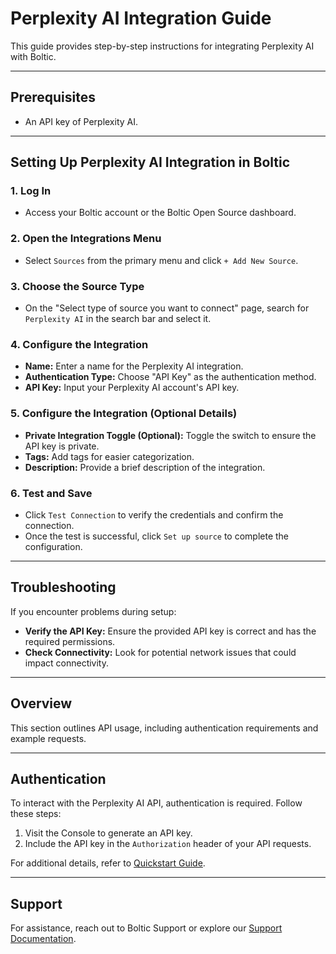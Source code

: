 # Perplexity AI Integration Guide

This guide provides step-by-step instructions for integrating Perplexity AI with Boltic.

---

## Prerequisites

- An API key of Perplexity AI.

---

## Setting Up Perplexity AI Integration in Boltic

### 1. **Log In**
- Access your Boltic account or the Boltic Open Source dashboard.

### 2. **Open the Integrations Menu**
- Select `Sources` from the primary menu and click `+ Add New Source`.

### 3. **Choose the Source Type**
- On the "Select type of source you want to connect" page, search for `Perplexity AI` in the search bar and select it.

### 4. **Configure the Integration**
- **Name:** Enter a name for the Perplexity AI integration.
- **Authentication Type:** Choose "API Key" as the authentication method.
- **API Key:** Input your Perplexity AI account's API key.

### 5. **Configure the Integration (Optional Details)**

- **Private Integration Toggle (Optional):** Toggle the switch to ensure the API key is private.
- **Tags:** Add tags for easier categorization.
- **Description:** Provide a brief description of the integration.

### 6. **Test and Save**
- Click `Test Connection` to verify the credentials and confirm the connection.
- Once the test is successful, click `Set up source` to complete the configuration.

---

## Troubleshooting

If you encounter problems during setup:

- **Verify the API Key:** Ensure the provided API key is correct and has the required permissions.
- **Check Connectivity:** Look for potential network issues that could impact connectivity.

---

## Overview

This section outlines API usage, including authentication requirements and example requests.

---

## Authentication

To interact with the Perplexity AI API, authentication is required. Follow these steps:

1. Visit the Console to generate an API key.
2. Include the API key in the `Authorization` header of your API requests.

For additional details, refer to <a href='https://docs.perplexity.ai/guides/getting-started' target='_blank' rel='noopener noreferrer'>Quickstart Guide</a>.

---

## Support

For assistance, reach out to Boltic Support or explore our <a href='https://docs.boltic.io' target='_blank' rel='noopener noreferrer'>Support Documentation</a>.
